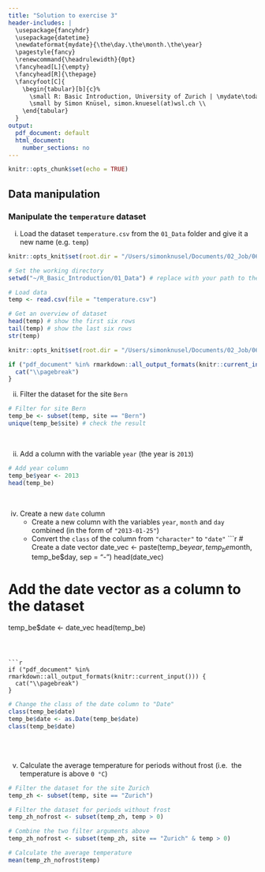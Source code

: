 ```yaml
---
title: "Solution to exercise 3"
header-includes: |
  \usepackage{fancyhdr}
  \usepackage{datetime}
  \newdateformat{mydate}{\the\day.\the\month.\the\year}
  \pagestyle{fancy}
  \renewcommand{\headrulewidth}{0pt}
  \fancyhead[L]{\empty}
  \fancyhead[R]{\thepage}
  \fancyfoot[C]{
    \begin{tabular}[b]{c}%
      \small R: Basic Introduction, University of Zurich | \mydate\today\ \\
      \small by Simon Knüsel, simon.knuesel(at)wsl.ch \\
    \end{tabular}
  }
output:
  pdf_document: default
  html_document:
    number_sections: no
---
```


```r
knitr::opts_chunk$set(echo = TRUE)
```

## Data manipulation

### Manipulate the `temperature` dataset

i) Load the dataset `temperature.csv` from the `01_Data` folder and
give it a new name (e.g. `temp`)
```r
knitr::opts_knit$set(root.dir = "/Users/simonknusel/Documents/02_Job/06_PostDoc/06_R-Courses/01_UZH_courses/2019/R_Basic_Introduction/01_Data/")
```
```r
# Set the working directory
setwd("~/R_Basic_Introduction/01_Data") # replace with your path to the folder "01_Data"
```
```r
# Load data
temp <- read.csv(file = "temperature.csv")

# Get an overview of dataset
head(temp) # show the first six rows
tail(temp) # show the last six rows
str(temp)
```
```r
knitr::opts_knit$set(root.dir = "/Users/simonknusel/Documents/02_Job/06_PostDoc/06_R-Courses/01_UZH_courses/2019/R_Basic_Introduction/06_Solutions/")
```


```r
if ("pdf_document" %in% rmarkdown::all_output_formats(knitr::current_input())) {
  cat("\\pagebreak")
}
```


ii) Filter the dataset for the site `Bern`
```r
# Filter for site Bern
temp_be <- subset(temp, site == "Bern")
unique(temp_be$site) # check the result
```
<br>

ii) Add a column with the variable `year` (the year is `2013`)
```r
# Add year column
temp_be$year <- 2013
head(temp_be)
```
<br>

iv) Create a new `date` column
    - Create a new column with the variables `year`, `month` and `day` combined
      (in the form of `"2013-01-25"`)
    - Convert the `class` of the column from `"character"` to `"date"`
```r
# Create a date vector
date_vec <- paste(temp_be$year, temp_be$month, temp_be$day, sep = "-")
head(date_vec)

# Add the date vector as a column to the dataset
temp_be$date <- date_vec
head(temp_be)
```



```r
if ("pdf_document" %in% rmarkdown::all_output_formats(knitr::current_input())) {
  cat("\\pagebreak")
}
```



```r
# Change the class of the date column to "Date"
class(temp_be$date)
temp_be$date <- as.Date(temp_be$date)
class(temp_be$date)
```
<br><br>

v) Calculate the average temperature for periods without frost (i.e. 
the temperature is above `0 °C`)
```r
# Filter the dataset for the site Zurich
temp_zh <- subset(temp, site == "Zurich")

# Filter the dataset for periods without frost
temp_zh_nofrost <- subset(temp_zh, temp > 0)

# Combine the two filter arguments above
temp_zh_nofrost <- subset(temp_zh, site == "Zurich" & temp > 0)

# Calculate the average temperature
mean(temp_zh_nofrost$temp)
```

